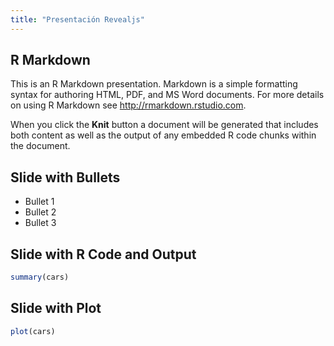```yaml
---
title: "Presentación Revealjs"
---
```


## R Markdown

This is an R Markdown presentation. Markdown is a simple formatting syntax for authoring HTML, PDF, and MS Word documents. For more details on using R Markdown see <http://rmarkdown.rstudio.com>.

When you click the **Knit** button a document will be generated that includes both content as well as the output of any embedded R code chunks within the document.

## Slide with Bullets

- Bullet 1
- Bullet 2
- Bullet 3

## Slide with R Code and Output

```r
summary(cars)
```

## Slide with Plot

```r
plot(cars)
```

